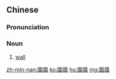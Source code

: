 {{also|围墙}}
==Chinese==
{{zh-forms|s=围墙}}

===Pronunciation===
{{zh-pron
|m=wéiqiáng
|c=wai4 coeng4
|h=pfs=vì-chhiòng
|mn=qz,tw,xm:ûi-chhiûⁿ/zz:ûi-chhiôⁿ
|cat=n
}}

===Noun===
{{zh-noun}}
# [[wall]]

[[zh-min-nan:圍牆]]
[[ko:圍牆]]
[[hu:圍牆]]
[[mg:圍牆]]